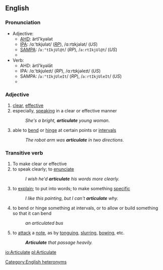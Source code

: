 ==English==
===Pronunciation===

*Adjective:
**[[AHD]]: ärtĭ'kyələt
**[[IPA]]: /ɑːˈtɪkjʊlət/ (''[[RP]]''), /ɑːrtɪkjələt/ (''US'')
**[[SAMPA]]: /<tt>a:"tIkjUl@t</tt>/ (''RP''), /<tt>a:rtIkjUl@t</tt>/ (''US'')
**{{audio|en-us-articulate-adj.ogg|Audio (US)}}
*Verb:
**AHD: ärtĭ'kyəlāt
**IPA: /ɑːˈtɪkjʊleɪt/ (''RP''), /ɑːrtɪkjəleɪt/ (''US'')
**SAMPA: /<tt>a:"tIkjUleIt</tt>/ (''RP''), /<tt>a:rtIkjUleIt</tt>/ (''US'')
**{{audio|en-us-articulate-verb.ogg|Audio (US)}}

===Adjective===
#[[clear]], [[effective]]
#especially, [[speak]]ing in a clear or effective manner
#:''She's a bright, '''articulate''' young woman.''
#able to [[bend]] or [[hinge]] at certain points or [[interval]]s
#:''The robot arm was '''articulate''' in two directions.''

===Transitive verb===
#To make clear or effective
#to speak clearly; to [[enunciate]]
#:''I wish he'd '''articulate''' his words more clearly.''
#to [[explain]]; to put into words; to make something [[specific]]
#:''I like this painting, but I can't '''articulate''' why.''
# to bend or hinge something at intervals, or to allow or build something so that it can bend
#:''an articulated bus''
#{{music}} to [[attack]] a [[note]], as by [[tonguing]], [[slur]]ring, [[bow]]ing, etc.
#:'''''Articulate''' that passage heavily.''


[[Category:English heteronyms]]

[[io:Articulate]]
[[pl:Articulate]]